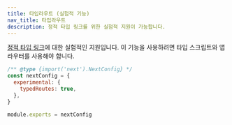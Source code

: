 ```yaml
---
title: 타입라우트 (실험적 기능)
nav_title: 타입라우트
description: 정적 타입 링크를 위한 실험적 지원이 가능합니다.
---
```


[정적 타입 링크](/docs/app/building-your-application/configuring/typescript#statically-typed-links)에 대한 실험적인 지원입니다. 이 기능을 사용하려면 타입 스크립트와 앱 라우터를 사용해야 합니다.

```js filename="next.config.js"
/** @type {import('next').NextConfig} */
const nextConfig = {
  experimental: {
    typedRoutes: true,
  },
}

module.exports = nextConfig
```
